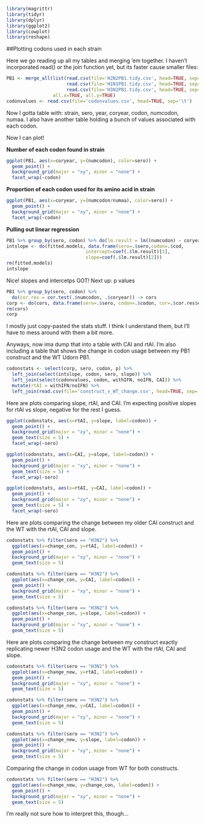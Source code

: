 ```r
library(magrittr)
library(tidyr)
library(dplyr)
library(ggplot2)
library(cowplot)
library(reshape)
```
##Plotting codons used in each strain

Here we go reading up all my tables and merging 'em together.  I haven't incorporated read() or the join function yet, but its faster cause smaller files:
```r
PB1 <- merge_all(list(read.csv(file='H2N2PB1.tidy.csv', head=TRUE, sep='\t'), 
                      read.csv(file='H1N1PB1.tidy.csv', head=TRUE, sep='\t'), 
                      read.csv(file='H3N2PB1.tidy.csv', head=TRUE, sep='\t')), 
                 all.x=TRUE, all.y=TRUE)
codonvalues <- read.csv(file='codonvalues.csv', head=TRUE, sep='\t')
```

Now I gotta table with: strain, sero, year, coryear, codon, numcodon, numaa.  I also have another table holding a bunch of values associated with each codon.

Now I can plot!

__Number of each codon found in strain__
```r
ggplot(PB1, aes(x=coryear, y=(numcodon), color=sero)) + 
  geom_point() + 
  background_grid(major = "xy", minor = "none") + 
  facet_wrap(~codon)
```


__Proportion of each codon used for its amino acid in strain__
```r
ggplot(PB1, aes(x=coryear, y=(numcodon/numaa), color=sero)) + 
  geom_point() + 
  background_grid(major = "xy", minor = "none") + 
  facet_wrap(~codon)
```

__Pulling out linear regression__
```r
PB1 %>% group_by(sero, codon) %>% do(lm.result = lm((numcodon) ~ coryear, data=.)) -> fitted.models
intslope <- do(fitted.models, data.frame(sero=.$sero,codon=.$cod, 
                             intercept=coef(.$lm.result)[1], 
                             slope=coef(.$lm.result)[2]))
rm(fitted.models)
intslope
```

Nice!  slopes and intercetps GOT!
Next up: p values

```r
PB1 %>% group_by(sero, codon) %>%
  do(cor.res = cor.test(.$numcodon, .$coryear)) -> cors
corp <- do(cors, data.frame(sero=.$sero, codon=.$codon, cor=.$cor.res$estimate, p=.$cor.res$p.value))
rm(cors)
corp
```

I mostly just copy-pasted the stats stuff.  I think I understand them, but I'll have to mess around with them a bit more. 

Anyways, now ima dump that into a table with CAI and rtAI.  I'm also including a table that shows the change in codon usage between my PB1 construct and the WT Udorn PB1.

``` r
codonstats <- select(corp, sero, codon, p) %>% 
  left_join(select(intslope, codon, sero, slope)) %>% 
  left_join(select(codonvalues, codon, withIFN, noIFN, CAI)) %>% 
  mutate(rtAI = withIFN/noIFN) %>% 
  left_join(read.csv(file='construct_v_WT_change.csv', head=TRUE, sep='\t'))
```

Here are plots comparing slope, rtAI, and CAI.  I'm expecting positive slopes for rtAI vs slope, negative for the rest I guess.

```r
ggplot(codonstats, aes(x=rtAI, y=slope, label=codon)) + 
  geom_point() + 
  background_grid(major = "xy", minor = "none") + 
  geom_text(size = 5) + 
  facet_wrap(~sero)

ggplot(codonstats, aes(x=CAI, y=slope, label=codon)) + 
  geom_point() + 
  background_grid(major = "xy", minor = "none") + 
  geom_text(size = 5) + 
  facet_wrap(~sero)

ggplot(codonstats, aes(x=rtAI, y=CAI, label=codon)) + 
  geom_point() + 
  background_grid(major = "xy", minor = "none") + 
  geom_text(size = 5) + 
  facet_wrap(~sero)

```

Here are plots comparing the change between my older CAI construct and the WT with the rtAI, CAI and slope.

```r
codonstats %>% filter(sero == "H3N2") %>% 
  ggplot(aes(x=change_con, y=rtAI, label=codon)) + 
  geom_point() + 
  background_grid(major = "xy", minor = "none") + 
  geom_text(size = 5)

codonstats %>% filter(sero == "H3N2") %>% 
  ggplot(aes(x=change_con, y=CAI, label=codon)) + 
  geom_point() + 
  background_grid(major = "xy", minor = "none") + 
  geom_text(size = 5)

codonstats %>% filter(sero == "H3N2") %>% 
  ggplot(aes(x=change_con, y=slope, label=codon)) + 
  geom_point() + 
  background_grid(major = "xy", minor = "none") + 
  geom_text(size = 5)
```

Here are plots comparing the change between my construct exactly replicating newer H3N2 codon usage and the WT with the rtAI, CAI and slope.

```r
codonstats %>% filter(sero == "H3N2") %>% 
  ggplot(aes(x=change_new, y=rtAI, label=codon)) + 
  geom_point() + 
  background_grid(major = "xy", minor = "none") + 
  geom_text(size = 5)

codonstats %>% filter(sero == "H3N2") %>% 
  ggplot(aes(x=change_new, y=CAI, label=codon)) + 
  geom_point() + 
  background_grid(major = "xy", minor = "none") + 
  geom_text(size = 5)

codonstats %>% filter(sero == "H3N2") %>% 
  ggplot(aes(x=change_new, y=slope, label=codon)) + 
  geom_point() + 
  background_grid(major = "xy", minor = "none") + 
  geom_text(size = 5)
```

Comparing the change in codon usage from WT for both constructs.

```r
codonstats %>% filter(sero == "H3N2") %>% 
  ggplot(aes(x=change_new, y=change_con, label=codon)) + 
  geom_point() + 
  background_grid(major = "xy", minor = "none") + 
  geom_text(size = 5)
```

I'm really not sure how to interpret this, though...